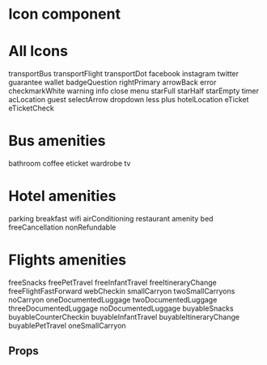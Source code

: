 
<Meta title="Atoms|Icon" component={Icon} />

# Icon component

<Preview>
  <Story name="Icon Story">
    <Icon
      size={select(
        'Size',
        {
          Small: 'S',
          Medium: 'M',
          Large: 'L',
          XLarge: 'XL',
        },
        'L'
      )}
      hasMargin={boolean('Has magin?', false)}
      type={text('Type', 'twitter')}
      margin={number('Margin - px', 10)}
    />
  </Story>
</Preview>

# All Icons

<Preview>
  <Story name="All Icons">
    <Spacing direction="vertical" sizeVertical="XL">
      <Spacing direction="horizontal" sizeHorizontal="M" flex="1" isResponsive>
        <Spacing direction="vertical" alignItems="center">
          <Icon size="L" type="transportBus" />
          <Text size="M">transportBus</Text>
        </Spacing>
        <Spacing direction="vertical" alignItems="center">
          <Icon size="L" type="transportFlight" />
          <Text size="M">transportFlight</Text>
        </Spacing>
        <Spacing direction="vertical" alignItems="center">
          <Icon size="L" type="transportDot" />
          <Text size="M">transportDot</Text>
        </Spacing>
        <Spacing direction="vertical" alignItems="center">
          <Icon size="L" type="facebook" />
          <Text size="M">facebook</Text>
        </Spacing>
        <Spacing direction="vertical" alignItems="center">
          <Icon size="L" type="instagram" />
          <Text size="M">instagram</Text>
        </Spacing>
      </Spacing>
      <Spacing direction="horizontal" sizeHorizontal="M" flex="1" isResponsive>
        <Spacing direction="vertical" alignItems="center">
          <Icon size="L" type="twitter" />
          <Text size="M">twitter</Text>
        </Spacing>
        <Spacing direction="vertical" alignItems="center">
          <Icon size="L" type="guarantee" />
          <Text size="M">guarantee</Text>
        </Spacing>
        <Spacing direction="vertical" alignItems="center">
          <Icon size="L" type="wallet" />
          <Text size="M">wallet</Text>
        </Spacing>
        <Spacing direction="vertical" alignItems="center">
          <Icon size="L" type="badgeQuestion" />
          <Text size="M">badgeQuestion</Text>
        </Spacing>
        <Spacing direction="vertical" alignItems="center">
          <Icon size="L" type="rightPrimary" />
          <Text size="M">rightPrimary</Text>
        </Spacing>
      </Spacing>
      <Spacing direction="horizontal" sizeHorizontal="M" flex="1" isResponsive>
        <Spacing direction="vertical" alignItems="center">
          <Icon size="L" type="arrowBack" />
          <Text size="M">arrowBack</Text>
        </Spacing>
        <Spacing direction="vertical" alignItems="center">
          <Icon size="L" type="error" />
          <Text size="M">error</Text>
        </Spacing>
        <Spacing direction="vertical" alignItems="center">
          <Icon size="L" type="checkmarkWhite" />
          <Text size="M">checkmarkWhite</Text>
        </Spacing>
        <Spacing direction="vertical" alignItems="center">
          <Icon size="L" type="warning" />
          <Text size="M">warning</Text>
        </Spacing>
        <Spacing direction="vertical" alignItems="center">
          <Icon size="L" type="info" />
          <Text size="M">info</Text>
        </Spacing>
      </Spacing>
      <Spacing direction="horizontal" sizeHorizontal="M" flex="1" isResponsive>
        <Spacing direction="vertical" alignItems="center">
          <Icon size="L" type="close" />
          <Text size="M">close</Text>
        </Spacing>
        <Spacing direction="vertical" alignItems="center">
          <Icon size="L" type="menu" />
          <Text size="M">menu</Text>
        </Spacing>
        <Spacing direction="vertical" alignItems="center">
          <Icon size="L" type="starFull" />
          <Text size="M">starFull</Text>
        </Spacing>
        <Spacing direction="vertical" alignItems="center">
          <Icon size="L" type="starHalf" />
          <Text size="M">starHalf</Text>
        </Spacing>
        <Spacing direction="vertical" alignItems="center">
          <Icon size="L" type="starEmpty" />
          <Text size="M">starEmpty</Text>
        </Spacing>
      </Spacing>
      <Spacing direction="horizontal" sizeHorizontal="M" flex="1" isResponsive>
        <Spacing direction="vertical" alignItems="center">
          <Icon size="L" type="timer" />
          <Text size="M">timer</Text>
        </Spacing>
        <Spacing direction="vertical" alignItems="center">
          <Icon size="L" type="acLocation" />
          <Text size="M">acLocation</Text>
        </Spacing>
        <Spacing direction="vertical" alignItems="center">
          <Icon size="L" type="guest" />
          <Text size="M">guest</Text>
        </Spacing>
        <Spacing direction="vertical" alignItems="center">
          <Icon size="L" type="selectArrow" />
          <Text size="M">selectArrow</Text>
        </Spacing>
        <Spacing direction="vertical" alignItems="center">
          <Icon size="L" type="dropdown" />
          <Text size="M">dropdown</Text>
        </Spacing>
      </Spacing>
      <Spacing direction="horizontal" sizeHorizontal="M" flex="1" isResponsive>
        <Spacing direction="vertical" alignItems="center">
          <Icon size="L" type="less" />
          <Text size="M">less</Text>
        </Spacing>
        <Spacing direction="vertical" alignItems="center">
          <Icon size="L" type="plus" />
          <Text size="M">plus</Text>
        </Spacing>
        <Spacing direction="vertical" alignItems="center">
          <Icon size="L" type="hotelLocation" />
          <Text size="M">hotelLocation</Text>
        </Spacing>
        <Spacing direction="vertical" alignItems="center">
          <Icon size="L" type="eTicket" />
          <Text size="M">eTicket</Text>
        </Spacing>
        <Spacing direction="vertical" alignItems="center">
          <Icon size="L" type="eTicketCheck" />
          <Text size="M">eTicketCheck</Text>
        </Spacing>
      </Spacing>
    </Spacing>
  </Story>
</Preview>

# Bus amenities

<Preview>
  <Story name="Bus amenities">
    <Spacing direction="vertical" sizeVertical="XL">
      <Spacing direction="horizontal" sizeHorizontal="M" flex="1" isResponsive>
        <Spacing direction="vertical" alignItems="center">
          <Icon size="L" type="bathroom" />
          <Text size="M">bathroom</Text>
        </Spacing>
        <Spacing direction="vertical" alignItems="center">
          <Icon size="L" type="coffee" />
          <Text size="M">coffee</Text>
        </Spacing>
        <Spacing direction="vertical" alignItems="center">
          <Icon size="L" type="eticket" />
          <Text size="M">eticket</Text>
        </Spacing>
        <Spacing direction="vertical" alignItems="center">
          <Icon size="L" type="wardrobe" />
          <Text size="M">wardrobe</Text>
        </Spacing>
        <Spacing direction="vertical" alignItems="center">
          <Icon size="L" type="tv" />
          <Text size="M">tv</Text>
        </Spacing>
      </Spacing>
    </Spacing>
  </Story>
</Preview>

# Hotel amenities

<Preview>
  <Story name="Hotel amenities">
    <Spacing direction="vertical" sizeVertical="XL">
      <Spacing direction="horizontal" sizeHorizontal="M" flex="1" isResponsive>
        <Spacing direction="vertical" alignItems="center">
          <Icon size="L" type="parking" />
          <Text size="M">parking</Text>
        </Spacing>
        <Spacing direction="vertical" alignItems="center">
          <Icon size="L" type="breakfast" />
          <Text size="M">breakfast</Text>
        </Spacing>
        <Spacing direction="vertical" alignItems="center">
          <Icon size="L" type="wifi" />
          <Text size="M">wifi</Text>
        </Spacing>
        <Spacing direction="vertical" alignItems="center">
          <Icon size="L" type="airConditioning" />
          <Text size="M">airConditioning</Text>
        </Spacing>
        <Spacing direction="vertical" alignItems="center">
          <Icon size="L" type="restaurant" />
          <Text size="M">restaurant</Text>
        </Spacing>
      </Spacing>
      <Spacing direction="horizontal" sizeHorizontal="M" flex="1" isResponsive>
        <Spacing direction="vertical" alignItems="center">
          <Icon size="L" type="amenity" />
          <Text size="M">amenity</Text>
        </Spacing>
        <Spacing direction="vertical" alignItems="center">
          <Icon size="L" type="bed" />
          <Text size="M">bed</Text>
        </Spacing>
        <Spacing direction="vertical" alignItems="center">
          <Icon size="L" type="freeCancellation" />
          <Text size="M">freeCancellation</Text>
        </Spacing>
        <Spacing direction="vertical" alignItems="center">
          <Icon size="L" type="nonRefundable" />
          <Text size="M">nonRefundable</Text>
        </Spacing>
        <Spacing direction="vertical" alignItems="center">
          <Icon size="L" type="error" />
        </Spacing>
      </Spacing>
    </Spacing>
  </Story>
</Preview>

# Flights amenities

<Preview>
  <Story name="Flights amenities">
    <Spacing direction="vertical" sizeVertical="XL">
      <Spacing direction="horizontal" sizeHorizontal="M" flex="1" isResponsive>
        <Spacing direction="vertical" alignItems="center">
          <Icon size="L" type="freeSnacks" />
          <Text size="M">freeSnacks</Text>
        </Spacing>
        <Spacing direction="vertical" alignItems="center">
          <Icon size="L" type="freePetTravel" />
          <Text size="M">freePetTravel</Text>
        </Spacing>
        <Spacing direction="vertical" alignItems="center">
          <Icon size="L" type="freeInfantTravel" />
          <Text size="M">freeInfantTravel</Text>
        </Spacing>
        <Spacing direction="vertical" alignItems="center">
          <Icon size="L" type="freeItineraryChange" />
          <Text size="M">freeItineraryChange</Text>
        </Spacing>
      </Spacing>
      <Spacing direction="horizontal" sizeHorizontal="M" flex="1" isResponsive>
        <Spacing direction="vertical" alignItems="center">
          <Icon size="L" type="freeFlightFastForward" />
          <Text size="M">freeFlightFastForward</Text>
        </Spacing>
        <Spacing direction="vertical" alignItems="center">
          <Icon size="L" type="webCheckin" />
          <Text size="M">webCheckin</Text>
        </Spacing>
        <Spacing direction="vertical" alignItems="center">
          <Icon size="L" type="smallCarryon" />
          <Text size="M">smallCarryon</Text>
        </Spacing>
        <Spacing direction="vertical" alignItems="center">
          <Icon size="L" type="twoSmallCarryons" />
          <Text size="M">twoSmallCarryons</Text>
        </Spacing>
      </Spacing>
      <Spacing direction="horizontal" sizeHorizontal="M" flex="1" isResponsive>
        <Spacing direction="vertical" alignItems="center">
          <Icon size="L" type="noCarryon" />
          <Text size="M">noCarryon</Text>
        </Spacing>
        <Spacing direction="vertical" alignItems="center">
          <Icon size="L" type="oneDocumentedLuggage" />
          <Text size="M">oneDocumentedLuggage</Text>
        </Spacing>
        <Spacing direction="vertical" alignItems="center">
          <Icon size="L" type="twoDocumentedLuggage" />
          <Text size="M">twoDocumentedLuggage</Text>
        </Spacing>
        <Spacing direction="vertical" alignItems="center">
          <Icon size="L" type="threeDocumentedLuggage" />
          <Text size="M">threeDocumentedLuggage</Text>
        </Spacing>
      </Spacing>
      <Spacing direction="horizontal" sizeHorizontal="M" flex="1" isResponsive>
        <Spacing direction="vertical" alignItems="center">
          <Icon size="L" type="noDocumentedLuggage" />
          <Text size="M">noDocumentedLuggage</Text>
        </Spacing>
        <Spacing direction="vertical" alignItems="center">
          <Icon size="L" type="buyableSnacks" />
          <Text size="M">buyableSnacks</Text>
        </Spacing>
        <Spacing direction="vertical" alignItems="center">
          <Icon size="L" type="buyableCounterCheckin" />
          <Text size="M">buyableCounterCheckin</Text>
        </Spacing>
        <Spacing direction="vertical" alignItems="center">
          <Icon size="L" type="buyableInfantTravel" />
          <Text size="M">buyableInfantTravel</Text>
        </Spacing>
      </Spacing>
      <Spacing direction="horizontal" sizeHorizontal="M" flex="1" isResponsive>
        <Spacing direction="vertical" alignItems="center">
          <Icon size="L" type="buyableItineraryChange" />
          <Text size="M">buyableItineraryChange</Text>
        </Spacing>
        <Spacing direction="vertical" alignItems="center">
          <Icon size="L" type="buyablePetTravel" />
          <Text size="M">buyablePetTravel</Text>
        </Spacing>
        <Spacing direction="vertical" alignItems="center">
          <Icon size="L" type="oneSmallCarryon" />
          <Text size="M">oneSmallCarryon</Text>
        </Spacing>
        <Spacing direction="vertical" alignItems="center">
          <Icon size="L" type="error" />
        </Spacing>
      </Spacing>
    </Spacing>
  </Story>
</Preview>

## Props

<Props of={Icon} />

